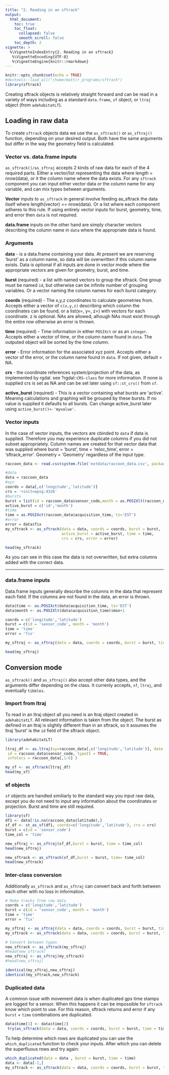 ```yaml
---
title: "2. Reading in an sftrack"
output:
  html_document:
    toc: true
    toc_float:
      collapsed: false
      smooth_scroll: false
    toc_depth: 2
vignette: >
  %\VignetteIndexEntry{2. Reading in an sftrack}
   %\VignetteEncoding{UTF-8}
   %\VignetteEngine{knitr::rmarkdown}
---
```

```r
knitr::opts_chunk$set(echo = TRUE)
#devtools::load_all("/home/matt/r_programs/sftrack")
library(sftrack)

```
Creating sftrack objects is relatively straight forward and can be read in a variety of ways including as a standard `data.frame`, `sf` object, or `ltraj` object (from `adehabitatLT`).  


## Loading in raw data

To create `sftrack` objects data we use the `as_sftrack()` or `as_sftraj()` function, depending on your desired output. Both have the same arguments but differ in the way the geometry field is calculated.  

### Vector vs. data.frame inputs

`as_sftrack()/as_sftraj` accepts 2 kinds of raw data for each of the 4 required parts. Either a vector/list representing the data where length = nrow(data), or it the column name where the data exists. For any `sftrack` component you can input either vector data or the column name for any variable, and can mix types between arguments.

**Vector** inputs to `as_sftrack` in general involve feeding as_sftrack the data itself where length(vector) == nrow(data). Or a list where each component adheres to this rule. If using entirely vector inputs for burst, geometry, time, and error then `data` is not required. 

**data.frame** inputs on the other hand are simply character vectors describing the column name in `data` where the appropriate data is found.

### Arguments 

**data** - is a data.frame containing your data. At present we are reserving 'burst' as a column name, so data will be overwritten if this column name exists. Data is optional if all inputs are done in vector mode where the appropriate vectors are given for geometry, burst, and time.   

**burst** (required) - a list with named vectors to group the sftrack. One group must be named `id`, but otherwise can be infinite number of grouping variables. Or a vector naming the column names for each burst category.     

**coords** (required) - The x,y,z coordinates to calculate geometries from. Accepts either a vector of `c(x,y,z)` describing which column the coordinates can be found, or a list(x=, y=, z=) with vectors for each coordinate. z is optional. NAs are allowed, alhough NAs must exist through the entire row otherwise an error is thrown.  

**time** (required) - Time information in either `POSIXct` or as an `integer`. Accepts either a vector of time, or the column name found in `data`. The outputed object will be sorted by the time column.  

**error** - Error information for the associated xyz point. Accepts either a vector of the error, or the column name found in `data`. If not given, default = NA.

**crs** - the coordinate references system/projection of the data, as implemented by rgdal. see ?rgdal::`CRS-class` for more information. If none is supplied crs is set as NA and can be set later using `sf::st_crs()` from `sf`.  

**active_burst** (required) - This is a vector containing what bursts are 'active'. Meaning calculations and graphing will be grouped by these bursts. If no value is supplied it defaults to all bursts. Can change active_burst later using `active_burst()<-'myvalue'`. 


### Vector inputs

In the case of vector inputs, the vectors are cbinded to `data` if data is supplied. Therefore you may experience duplicate columns if you did not subset appropriately. Column names are created for that vector data that was supplied where burst = 'burst', time = 'reloc_time', error = 'sftrack_error'. Geometry = 'Geometry' regardless of the input type.


```r
raccoon_data <- read.csv(system.file('extdata/raccoon_data.csv', package='sftrack'))

#data
data = raccoon_data
#xyz
coords = data[,c('longitude','latitude')]
crs = '+init=epsg:4326'
#bursts
burst = list(id = raccoon_data$sensor_code,month = as.POSIXlt(raccoon_data$utc_date)$mon+1)
active_burst = c('id','month')
#time
time = as.POSIXct(raccoon_data$acquisition_time, tz='EST')
#error
error = data$fix
my_sftrack <- as_sftrack(data = data, coords = coords, burst = burst, 
                         active_burst = active_burst, time = time, 
                         crs = crs, error = error)

head(my_sftrack)

```

As you can see in this case the data is not overwritten, but extra columns added with the correct data.

-------------

### data.frame inputs  

Data.frame inputs generally describe the columns in the data that represent each field. If the columns are not found in the data, an error is thrown. 


```r
data$time <- as.POSIXct(data$acquisition_time, tz='EST')
data$month <- as.POSIXlt(data$acquisition_time)$mon+1

coords = c('longitude','latitude')
burst = c(id = 'sensor_code', month = 'month')
time = 'time'
error = 'fix'

my_sftraj <- as_sftraj(data = data, coords = coords, burst = burst, time = time, error = error)

head(my_sftraj)
```

## Conversion mode

`as_sftrack()` and `as_sftraj()` also accept other data types, and the arguments differ depending on the class. It currenly accepts, `sf`, `ltraj`, and eventually `tibbles`. 

### Import from ltraj
To read in an ltraj object all you need is an ltraj object created in `adehabitatLT`. All relevant information is taken from the object. The burst as defined in an ltraj is slightly different than in an sftrack, so it assumes the ltraj 'burst' is the `id` field of the sftrack object.

```r
library(adehabitatLT)

ltraj_df <- as.ltraj(xy=raccoon_data[,c('longitude','latitude')], date = as.POSIXct(raccoon_data$acquisition_time),
 id = raccoon_data$sensor_code, typeII = TRUE,
 infolocs = raccoon_data[,1:6] )

my_sf <- as_sftrack(ltraj_df)
head(my_sf)


```

### sf objects
`sf` objects are handled similiarly to the standard way you input raw data, except you do not need to input any information about the coordinates or projection. Burst and time are still required.

```r
library(sf)
df1 <- data[!is.na(raccoon_data$latitude),]
sf_df <- st_as_sf(df1, coords=c('longitude','latitude'), crs = crs)
burst = c(id = 'sensor_code')
time_col = 'time'

new_sftraj <- as_sftraj(sf_df,burst = burst, time = time_col) 
head(new_sftraj)

new_sftrack <- as_sftrack(sf_df,burst = burst, time= time_col) 
head(new_sftrack)

```

### Inter-class conversion
Additionally `as_sftrack` and `as_sftraj` can convert back and forth between each other with no loss in information.

```r
# Make tracks from raw data
coords = c('longitude','latitude')
burst = c(id = 'sensor_code', month = 'month')
time = 'time'
error = 'fix'

my_sftraj <- as_sftraj(data = data, coords = coords, burst = burst, time = time, error = error)
my_sftrack <- as_sftrack(data = data, coords = coords, burst = burst, time = time, error = error)

# Convert between types
new_sftrack <- as_sftrack(my_sftraj)
#head(new_sftrack)
new_sftraj <- as_sftraj(my_sftrack)
#head(new_sftraj)

identical(my_sftraj,new_sftraj)
identical(my_sftrack,new_sftrack)
```
### Duplicated data
A common issue with movement data is when duplicated gps time stamps are logged for a sensor. When this happens it can be impossible for `sftrack` know which point to use. For this reason, sftrack returns and error if any `burst` + `time` combinations are duplicated. 


```r

data$time[1] <- data$time[2]
 try(as_sftrack(data = data, coords = coords, burst = burst, time = time, error = error))

```
To help determine which rows are duplicated you can use the `which_duplicated` function to check your inputs. After which you can delete the superfluous rows and try again:

```r
which_duplicated(data = data , burst = burst, time = time)
data <- data[-2,]
my_sftrack <- as_sftrack(data = data, coords = coords, burst = burst, time = time, error = error)

```
